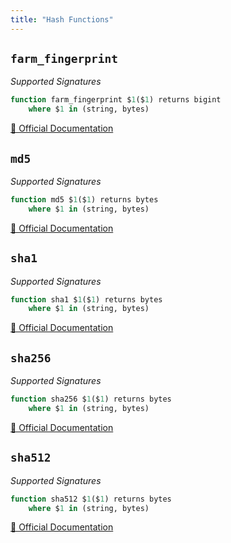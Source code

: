 ```yaml
---
title: "Hash Functions"
---
```


## `farm_fingerprint`

*Supported Signatures*
```sql
function farm_fingerprint $1($1) returns bigint
	where $1 in (string, bytes)
```
[🔗 Official Documentation](https://cloud.google.com/bigquery/docs/reference/standard-sql/functions-and-operators#farm_fingerprint)

## `md5`

*Supported Signatures*
```sql
function md5 $1($1) returns bytes
	where $1 in (string, bytes)
```
[🔗 Official Documentation](https://cloud.google.com/bigquery/docs/reference/standard-sql/functions-and-operators#md5)

## `sha1`

*Supported Signatures*
```sql
function sha1 $1($1) returns bytes
	where $1 in (string, bytes)
```
[🔗 Official Documentation](https://cloud.google.com/bigquery/docs/reference/standard-sql/functions-and-operators#sha1)

## `sha256`

*Supported Signatures*
```sql
function sha256 $1($1) returns bytes
	where $1 in (string, bytes)
```
[🔗 Official Documentation](https://cloud.google.com/bigquery/docs/reference/standard-sql/functions-and-operators#sha256)

## `sha512`

*Supported Signatures*
```sql
function sha512 $1($1) returns bytes
	where $1 in (string, bytes)
```
[🔗 Official Documentation](https://cloud.google.com/bigquery/docs/reference/standard-sql/functions-and-operators#sha512)


